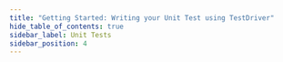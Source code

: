 ```yaml
---
title: "Getting Started: Writing your Unit Test using TestDriver"
hide_table_of_contents: true
sidebar_label: Unit Tests
sidebar_position: 4
---
```





<LanguageSwitcher supportedLanguages={supportedLanguages} />

<LanguageContent language="csharp">
   <TestDriverCsharp />
</LanguageContent>

<LanguageContent language="java">
   <TestDriverJava />
</LanguageContent>


<!---
### Embedded Server
- [Running an Embedded Instance](../server/embedded)
- [Embedded Server Options](../server/embedded#server-options)

### Troubleshooting
- [Collect information for support](../server/troubleshooting/collect-info)
- [Running an Embedded Instance](../server/embedded)


-->